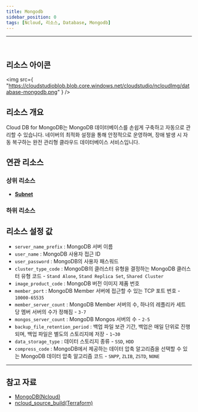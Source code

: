 ```yaml
---
title: Mongodb
sidebar_position: 0
tags: [Ncloud, 리소스, Database, Mongodb]
---
```


<hr />
<br />

## 리소스 아이콘

<img
    src={
        "https://cloudstudioblob.blob.core.windows.net/cloudstudio/ncloudImg/database-mongodb.png"
    }
/>

## 리소스 개요

Cloud DB for MongoDB는 MongoDB 데이터베이스를 손쉽게 구축하고 자동으로 관리할 수 있습니다. 네이버의 최적화 설정을 통해 안정적으로 운영하며, 장애 발생 시 자동 복구하는 완전 관리형 클라우드 데이터베이스 서비스입니다.

## 연관 리소스

### 상위 리소스

-   [**Subnet**](https://docs.cstudio.app/docs/resource/ncloud/Network/Subnet)


### 하위 리소스




## 리소스 설정 값

-   `server_name_prefix` : MongoDB 서버 이름
-   `user_name` : MongoDB 사용자 접근 ID
-   `user_password` : MongoDB의 사용자 패스워드
-   `cluster_type_code` : MongoDB의 클러스터 유형을 결정하는 MongoDB 클러스터 유형 코드 - `Stand Alone`, `Stand Replica Set`, `Shared Cluster`
-   `image_product_code` : MongoDB 버전 이미지 제품 번호
-   `member_port` : MongoDB Member 서버에 접근할 수 있는 TCP 포트 번호 - `10000-65535`
-   `member_server_count` : MongoDB Member 서버의 수, 하나의 레플리카 세트 당 멤버 서버의 수가 정해짐 - `3-7`
-   `mongos_server_count` : MongoDB Mongos 서버의 수 - `2-5`
-   `backup_file_retention_period` : 백업 파일 보관 기간, 백업은 매일 단위로 진행되며, 백업 파일은 별도의 스토리지에 저장 - `1~30`
-   `data_storage_type` : 데이터 스토리지 종류  - `SSD`, `HDD`
-   `compress_code` : MongoDB에서 제공하는 데이터 압축 알고리즘을 선택할 수 있는 MongoDB 데이터 압축 알고리즘 코드  - `SNPP`, `ZLIB`, `ZSTD`, `NONE`

    

---

## 참고 자료

-   [MongoDB(Ncloud)](https://www.ncloud.com/product/database/cloudDbMongoDB)
-   [ncloud_source_build(Terraform)](https://registry.terraform.io/providers/NaverCloudPlatform/ncloud/latest/docs/resources/mongodb)
